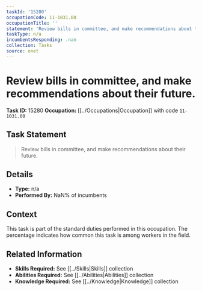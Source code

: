 ```yaml
---
taskId: '15280'
occupationCode: 11-1031.00
occupationTitle: ''
statement: 'Review bills in committee, and make recommendations about their future.'
taskType: n/a
incumbentsResponding: .nan
collection: Tasks
source: onet
---
```

# Review bills in committee, and make recommendations about their future.

**Task ID:** 15280
**Occupation:** [[../Occupations|Occupation]] with code `11-1031.00`

## Task Statement

> Review bills in committee, and make recommendations about their future.

## Details

- **Type:** n/a
- **Performed By:** NaN% of incumbents

## Context

This task is part of the standard duties performed in this occupation. The percentage indicates how common this task is among workers in the field.

## Related Information

- **Skills Required:** See [[../Skills|Skills]] collection
- **Abilities Required:** See [[../Abilities|Abilities]] collection
- **Knowledge Required:** See [[../Knowledge|Knowledge]] collection

